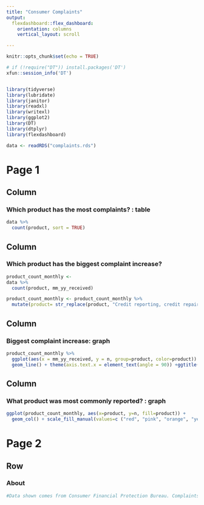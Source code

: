 ```yaml
---
title: "Consumer Complaints"
output: 
  flexdashboard::flex_dashboard:
    orientation: columns
    vertical_layout: scroll

---
```


```r
knitr::opts_chunk$set(echo = TRUE)

# if (!require("DT")) install.packages('DT')
xfun::session_info('DT')


library(tidyverse)
library(lubridate)
library(janitor)
library(readxl)
library(writexl)
library(ggplot2)
library(DT)
library(dtplyr)
library(flexdashboard)

data <- readRDS("complaints.rds")

```


Page 1
=====================================  
    
Column {data-width=600}
-------------------------------------
    
### Which product has the most complaints? : table 

    
```r

data %>% 
  count(product, sort = TRUE)

```
   
Column {data-width=400}
-------------------------------------
   
### Which product has the biggest complaint increase? 

```r

product_count_monthly <-
data %>% 
  count(product, mm_yy_received)

product_count_monthly <- product_count_monthly %>% 
  mutate(product= str_replace(product, "Credit reporting, credit repair services, or other personal consumer reports", "Credit reports and repairs"),product= str_replace(product, "Money transfer, virtual currency, or money service" , "Money services"), product= str_replace(product, "Payday loan, title loan, or personal loan", "Payday, title, personal loans")) 


```   
 
Column {data-width=600}
-------------------------------------
### Biggest complaint increase: graph 
    
```r

product_count_monthly %>%
  ggplot(aes(x = mm_yy_received, y = n, group=product, color=product)) +
  geom_line() + theme(axis.text.x = element_text(angle = 90)) +ggtitle("Increasing Complaints") +labs(y= "N Complaints", x = "Month")


```

Column {data-width=400}
-------------------------------------
   
### What product was most commonly reported? : graph 

```r

ggplot(product_count_monthly, aes(x=product, y=n, fill=product)) +
  geom_col() + scale_fill_manual(values=c ("red", "pink", "orange", "yellow", "pink", "orange", "green", "blue" , "purple")) + theme(axis.text.x = element_text(angle = 90)) +ggtitle("Most Common Complaints")


```   


Page 2 {data-orientation=rows}
=====================================     
   
Row {data-height=600}
-------------------------------------

### About

```r

#Data shown comes from Consumer Financial Protection Bureau. Complaints that the CFPB sends to companies for response are published in the Consumer Complaint Database after the company responds, confirming a commercial relationship with the consumer, or after 15 days, whichever comes first. Complaints can give us insights into problems people are experiencing in the marketplace and help us regulate consumer financial products and services under existing federal consumer financial laws, enforce those laws judiciously, and educate and empower consumers to make informed financial decisions.

```

